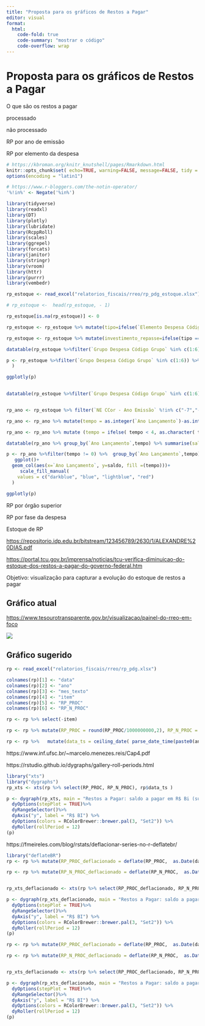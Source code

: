 ```yaml
---
title: "Proposta para os gráficos de Restos a Pagar"
editor: visual
format:
  html:
    code-fold: true
    code-summary: "mostrar o código"
    code-overflow: wrap
---
```


# Proposta para os gráficos de Restos a Pagar

O que são os restos a pagar

processado

não processado

RP por ano de emissão

RP por elemento da despesa

```r
# https://kbroman.org/knitr_knutshell/pages/Rmarkdown.html
knitr::opts_chunk$set( echo=TRUE, warning=FALSE, message=FALSE, tidy = "styler")
options(encoding = "latin1")
```

```r
# https://www.r-bloggers.com/the-notin-operator/
'%!in%' <- Negate('%in%')
```

```r
library(tidyverse)
library(readxl)
library(DT)
library(plotly)
library(lubridate)
library(RcppRoll)
library(scales)
library(ggrepel)
library(forcats)
library(janitor)
library(stringr)
library(vroom)
library(httr)
library(purrr)
library(vembedr)

```

```r
rp_estoque <- read_excel("relatorios_fiscais/rreo/rp_pdg_estoque.xlsx") 

# rp_estoque <-  head(rp_estoque, - 1)  

rp_estoque[is.na(rp_estoque)] <- 0

rp_estoque <- rp_estoque %>% mutate(tipo=ifelse(`Elemento Despesa Código` %in% c(41,42,45,66,81),"descentralizado/repasse","demais"))

rp_estoque <- rp_estoque %>% mutate(investimento_repasse=ifelse(tipo == "descentralizado/repasse" | `Grupo Despesa Código Grupo` == 4, "investimento_repasse", "demais"))

datatable(rp_estoque %>%filter(`Grupo Despesa Código Grupo` %in% c(1:6)) %>%  group_by( investimento_repasse,`Ano Lançamento`) %>% summarise(saldo = round((sum(`RESTOS A PAGAR PROCESSADOS A PAGAR`)/1000000000+sum(`RESTOS A PAGAR NAO PROCESSADOS A PAGAR`)/1000000000),2)) %>% pivot_wider(names_from = `Ano Lançamento`, values_from = saldo))

p <- rp_estoque %>%filter(`Grupo Despesa Código Grupo` %in% c(1:6)) %>%  group_by( investimento_repasse,`Ano Lançamento`) %>% summarise(saldo = round((sum(`RESTOS A PAGAR PROCESSADOS A PAGAR`)/1000000000+sum(`RESTOS A PAGAR NAO PROCESSADOS A PAGAR`)/1000000000),2))  %>% ggplot()+ geom_col(aes(x=`Ano Lançamento`, y=saldo, fill =(investimento_repasse))
  )

ggplotly(p)
  

datatable(rp_estoque %>%filter(`Grupo Despesa Código Grupo` %in% c(1:6)) %>%  group_by( investimento_repasse,`Ano Lançamento`) %>% summarise(saldo = round((sum(`RESTOS A PAGAR PROCESSADOS A PAGAR`)/1000000000+sum(`RESTOS A PAGAR NAO PROCESSADOS A PAGAR`)/1000000000),2)) %>% pivot_wider(names_from = investimento_repasse, values_from = saldo) %>% mutate(participacao = round((investimento_repasse/ (demais+investimento_repasse)),3)*100))


rp_ano <- rp_estoque %>% filter(`NE CCor - Ano Emissão` %!in% c("-7","-9"))%>% group_by(`NE CCor - Ano Emissão`, `Ano Lançamento`) %>% summarise(saldo = round((sum(`RESTOS A PAGAR PROCESSADOS A PAGAR`)+sum(`RESTOS A PAGAR NAO PROCESSADOS A PAGAR`)),2)) 

rp_ano <- rp_ano %>% mutate(tempo = as.integer(`Ano Lançamento`)-as.integer(`NE CCor - Ano Emissão`))

rp_ano <- rp_ano %>% mutate (tempo = ifelse( tempo < 4, as.character( tempo), "maior que 3"))

datatable(rp_ano %>% group_by(`Ano Lançamento`,tempo) %>% summarise(saldo = sum(saldo)) %>% pivot_wider(names_from = `Ano Lançamento`, values_from = saldo) )

p <- rp_ano %>%filter(tempo != 0) %>%  group_by(`Ano Lançamento`,tempo) %>% summarise(saldo = sum(saldo)) %>%  
   ggplot()+ 
  geom_col(aes(x=`Ano Lançamento`, y=saldo, fill =(tempo)))+
     scale_fill_manual(
    values = c("darkblue", "blue", "lightblue", "red")
  )

ggplotly(p)


```

RP por órgão superior

RP por fase da despesa

Estoque de RP

<https://repositorio.idp.edu.br/bitstream/123456789/2630/1/ALEXANDRE%20DIAS.pdf>

<https://portal.tcu.gov.br/imprensa/noticias/tcu-verifica-diminuicao-do-estoque-dos-restos-a-pagar-do-governo-federal.htm>

Objetivo: visualização para capturar a evolução do estoque de restos a pagar

## Gráfico atual

<https://www.tesourotransparente.gov.br/visualizacao/painel-do-rreo-em-foco>

![](images/image-1958715046.png)

## Gráfico sugerido

```r
rp <- read_excel("relatorios_fiscais/rreo/rp_pdg.xlsx")

colnames(rp)[1] <- "data"
colnames(rp)[2] <- "ano"
colnames(rp)[3] <- "mes_texto"
colnames(rp)[4] <- "item"
colnames(rp)[5] <- "RP_PROC"
colnames(rp)[6] <- "RP_N_PROC"

rp <- rp %>% select(-item)

rp <- rp %>% mutate(RP_PROC = round(RP_PROC/1000000000,2), RP_N_PROC = round(RP_N_PROC/1000000000,2))

rp <- rp %>%   mutate(data_ts = ceiling_date( parse_date_time(paste0(ano,"-",str_sub(data, start = 5L),"-01"),"%y%m%d") %m+% months(1), 'month') %m-% days(1))


```

https://www.inf.ufsc.br/\~marcelo.menezes.reis/Cap4.pdf

https://rstudio.github.io/dygraphs/gallery-roll-periods.html

```r
library("xts")
library("dygraphs")
rp_xts <- xts(rp %>% select(RP_PROC, RP_N_PROC), rp$data_ts )

p <- dygraph(rp_xts, main = "Restos a Pagar: saldo a pagar em R$ Bi (suavizado por 12 meses)") %>%
  dyOptions(stepPlot = TRUE)%>% 
  dyRangeSelector()%>%
  dyAxis("y", label = "R$ BI") %>%
  dyOptions(colors = RColorBrewer::brewer.pal(3, "Set2")) %>% 
  dyRoller(rollPeriod = 12)
(p)
```

https://fmeireles.com/blog/rstats/deflacionar-series-no-r-deflatebr/

```r
library("deflateBR")
rp <- rp %>% mutate(RP_PROC_deflacionado = deflate(RP_PROC,  as.Date(data_ts),"12/2022", "ipca"))

rp <- rp %>% mutate(RP_N_PROC_deflacionado = deflate(RP_N_PROC,  as.Date(data_ts),"12/2022", "ipca"))


rp_xts_deflacionado <- xts(rp %>% select(RP_PROC_deflacionado, RP_N_PROC_deflacionado), rp$data_ts )

p <- dygraph(rp_xts_deflacionado, main = "Restos a Pagar: saldo a pagar em R$ Bi (suavizado por 12 meses)") %>%
  dyOptions(stepPlot = TRUE)%>% 
  dyRangeSelector()%>%
  dyAxis("y", label = "R$ BI") %>%
  dyOptions(colors = RColorBrewer::brewer.pal(3, "Set2")) %>% 
  dyRoller(rollPeriod = 12)
(p)
```

```r
rp <- rp %>% mutate(RP_PROC_deflacionado = deflate(RP_PROC,  as.Date(data_ts),"12/2022", "igpm"))

rp <- rp %>% mutate(RP_N_PROC_deflacionado = deflate(RP_N_PROC,  as.Date(data_ts),"12/2022", "igpm"))


rp_xts_deflacionado <- xts(rp %>% select(RP_PROC_deflacionado, RP_N_PROC_deflacionado), rp$data_ts )

p <- dygraph(rp_xts_deflacionado, main = "Restos a Pagar: saldo a pagar em R$ Bi (suavizado por 12 meses)") %>%
  dyOptions(stepPlot = TRUE)%>% 
  dyRangeSelector()%>%
  dyAxis("y", label = "R$ BI") %>%
  dyOptions(colors = RColorBrewer::brewer.pal(3, "Set2")) %>% 
  dyRoller(rollPeriod = 12)
(p)
```
